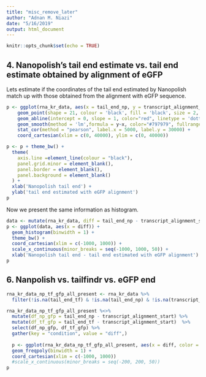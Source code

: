 ```yaml
---
title: "misc_remove_later"
author: "Adnan M. Niazi"
date: "5/16/2019"
output: html_document
---
```


```r
knitr::opts_chunk$set(echo = TRUE)
```

## 4. Nanopolish's tail end estimate vs. tail end estimate obtained by alignment of eGFP
Lets estimate if the coordinates of the tail end estimated by Nanopolish match up with those obtained from the alignment with eGFP sequence.
```r
p <- ggplot(rna_kr_data, aes(x = tail_end_np, y = transcript_alignment_start)) +
    geom_point(shape = 21, colour = 'black', fill = 'black', size = 2, stroke=0, alpha = 0.1) +
    geom_abline(intercept = 0, slope = 1, color="red", linetype = 'dotted', size = 0.7) +
    geom_smooth(method = 'lm',formula = y~x, color="#797979", fullrange = TRUE, se = FALSE, size = 0.5) +
    stat_cor(method = "pearson", label.x = 5000, label.y = 30000) +
    coord_cartesian(xlim = c(0, 40000), ylim = c(0, 40000))
```

```r
p <- p + theme_bw() +
  theme(
    axis.line =element_line(colour = "black"),
    panel.grid.minor = element_blank(),
    panel.border = element_blank(),
    panel.background = element_blank()
  ) +
  xlab('Nanopolish tail end') +
  ylab('tail end estimated with eGFP alignment')
p
```


Now we present the same information as histogram.
```r
data <- mutate(rna_kr_data, diff = tail_end_np - transcript_alignment_start)
p <- ggplot(data, aes(x = diff)) + 
  geom_histogram(binwidth = 1) + 
  theme_bw() + 
  coord_cartesian(xlim = c(-1000, 1000)) +
  scale_x_continuous(minor_breaks = seq(-1000, 1000, 50)) +
  xlab('Nanopolish tail end - tail end estimated with eGFP alignment') 
p
```


## 6. Nanpolish vs. tailfindr vs. eGFP end
```r
rna_kr_data_np_tf_gfp_all_present <- rna_kr_data %>% 
  filter(!is.na(tail_end_tf) & !is.na(tail_end_np) & !is.na(transcript_alignment_start))

rna_kr_data_np_tf_gfp_all_present %<>% 
  mutate(df_np_gfp = tail_end_np - transcript_alignment_start) %>% 
  mutate(df_tf_gfp = tail_end_tf - transcript_alignment_start)  %>% 
  select(df_np_gfp, df_tf_gfp) %>% 
  gather(key = "condition", value = "diff",)
  
  p <- ggplot(rna_kr_data_np_tf_gfp_all_present, aes(x = diff, color = condition, fill = condition)) +
  geom_freqpoly(binwidth = 1) +
  coord_cartesian(xlim = c(-1000, 1000)) 
  #scale_x_continuous(minor_breaks = seq(-200, 200, 50)) 
p
```